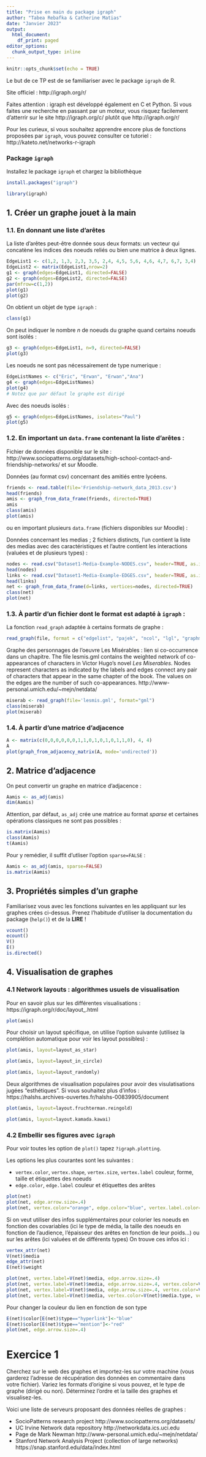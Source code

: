 ```yaml
---
title: "Prise en main du package igraph"
author: "Tabea Rebafka & Catherine Matias"
date: "Janvier 2023"
output:
  html_document:
    df_print: paged
editor_options:
  chunk_output_type: inline
---
```

```r
knitr::opts_chunk$set(echo = TRUE)
```
Le but de ce TP est de se familiariser avec le package ``igraph`` de R.

Site officiel : http://igraph.org/r/

Faites attention : igraph est développé également en C et Python. Si vous faites une recherche en passant par un moteur, vous risquez facilement d'atterrir sur le site http://igraph.org/c/ plutôt que http://igraph.org/r/

Pour les curieux, si vous souhaitez apprendre encore plus de fonctions proposées par ``igraph``, vous pouvez consulter ce tutoriel : http://kateto.net/networks-r-igraph


###  Package ``igraph`` 
Installez le package ``igraph`` et chargez la bibliothèque 

```r
install.packages("igraph")
```
```r
library(igraph)
```
## 1. Créer un graphe jouet à la main
### 1.1. En donnant une liste d'arêtes
La liste d'arêtes peut-être donnée sous deux formats: un  vecteur qui concatène les indices des noeuds reliés ou bien une matrice à deux lignes. 

```r
EdgeList1 <- c(1,2, 1,3, 2,3, 3,5, 2,4, 4,5, 5,6, 4,6, 4,7, 6,7, 3,4)
EdgeList2 <- matrix(EdgeList1,nrow=2)
g1 <- graph(edges=EdgeList1, directed=FALSE)
g2 <- graph(edges=EdgeList2, directed=FALSE)
par(mfrow=c(1,2))
plot(g1)
plot(g2)
```

On obtient un objet de type ``igraph`` :  
```r
class(g1)
```
On peut indiquer le nombre $n$ de noeuds du graphe quand certains noeuds sont isolés :
```r
g3 <- graph(edges=EdgeList1, n=9, directed=FALSE)
plot(g3)
```

Les noeuds ne sont pas nécessairement de type numerique :
```r
EdgeListNames <- c("Eric", "Erwan", "Erwan","Ana")
g4 <- graph(edges=EdgeListNames)
plot(g4)
# Notez que par défaut le graphe est dirigé 
```
Avec des noeuds isolés :
```r
g5 <- graph(edges=EdgeListNames, isolates="Paul")
plot(g5)
```

### 1.2. En important un ``data.frame`` contenant la liste d'arêtes :

Fichier de données disponible sur le site : http://www.sociopatterns.org/datasets/high-school-contact-and-friendship-networks/ et sur Moodle.

Données (au format csv) concernant des amitiés entre lycéens.
```r
friends <- read.table(file='Friendship-network_data_2013.csv')
head(friends)
amis <- graph_from_data_frame(friends, directed=TRUE) 
amis
class(amis)
plot(amis)
```

ou en important plusieurs ``data.frame`` (fichiers disponibles sur Moodle) :

Données concernant les medias ; 2 fichiers distincts, l'un contient la liste des medias avec des caractéristiques et l'autre contient les interactions (valuées et de plusieurs types) :

```r
nodes <- read.csv("Dataset1-Media-Example-NODES.csv", header=TRUE, as.is=TRUE)
head(nodes)
links <- read.csv("Dataset1-Media-Example-EDGES.csv", header=TRUE, as.is=TRUE)
head(links)
net <- graph_from_data_frame(d=links, vertices=nodes, directed=TRUE) 
class(net)
plot(net)
```

### 1.3. À partir d'un fichier dont le format est adapté à ``igraph`` :

La fonction ``read_graph`` adaptée à certains formats de graphe :

```r
read_graph(file, format = c("edgelist", "pajek", "ncol", "lgl", "graphml", "dimacs", "graphdb", "gml", "dl"), ...)
```

Graphe des personnages de l'oeuvre Les Misérables : lien si co-occurrence dans un chapitre. 
The file lesmis.gml contains the weighted network of co-appearances of characters in Victor Hugo's novel *Les Miserables*.  Nodes represent characters as indicated by the labels and edges connect any pair of characters that appear in the same chapter of the book.  The values on the edges are the number of such co-appearances. 
 http://www-personal.umich.edu/~mejn/netdata/
 
```r
miserab <- read_graph(file='lesmis.gml', format="gml") 
class(miserab)
plot(miserab)
```


### 1.4. À partir d'une matrice d'adjacence

```r
A <- matrix(c(0,0,0,0,0,0,1,1,0,1,0,1,0,1,1,0), 4, 4)
A
plot(graph_from_adjacency_matrix(A, mode='undirected'))
```


## 2. Matrice d'adjacence
On peut convertir un graphe en  matrice d'adjacence :
```r
Aamis <- as_adj(amis)
dim(Aamis)
```
Attention, par défaut, ``as_adj`` crée une matrice au format *sparse* et certaines opérations classiques ne sont pas possibles :
```r
is.matrix(Aamis)
class(Aamis)
t(Aamis)
```
Pour y remédier, il suffit d'utliser l'option ``sparse=FALSE`` :
```r
Aamis <- as_adj(amis, sparse=FALSE)
is.matrix(Aamis)
```



## 3. Propriétés simples d'un  graphe

Familiarisez vous avec les fonctions suivantes en les appliquant sur les graphes crées ci-dessus. Prenez l'habitude d'utiliser la documentation du package (``help()``) et de la **LIRE** !
```r
vcount()
ecount()
V()
E()
is.directed()
```




## 4. Visualisation de graphes

### 4.1 Network layouts : algorithmes usuels de visualisation 

Pour en savoir plus sur les différentes visualisations : https://igraph.org/r/doc/layout_.html

```r
plot(amis)
```
Pour choisir un layout spécifique, on utilise l'option suivante (utilisez la complétion automatique pour voir les layout possibles) : 

```r
plot(amis, layout=layout_as_star)
```
```r
plot(amis, layout=layout_in_circle)
```

```r
plot(amis, layout=layout_randomly)
```

Deux algorithmes de visualisation populaires pour avoir des visulatisations jugées "esthétiques".
Si vous souhaitez plus d'infos : https://halshs.archives-ouvertes.fr/halshs-00839905/document
```r
plot(amis, layout=layout.fruchterman.reingold)
```
```r
plot(amis, layout=layout.kamada.kawai)
```


 

### 4.2 Embellir ses figures avec  ``igraph``

Pour voir toutes les option de ``plot()`` tapez ``?igraph.plotting``.

Les options les plus courantes sont les suivantes :

- ``vertex.color``, ``vertex.shape``,	``vertex.size``, ``vertex.label`` couleur, forme, taille et étiquettes  des noeuds
- ``edge.color``, ``edge.label`` couleur et étiquettes des arêtes

```r
plot(net)
plot(net, edge.arrow.size=.4)
plot(net, vertex.color="orange", edge.color="blue", vertex.label.color="black", edge.arrow.size=.4)
```


Si on veut utiliser des infos supplémentaires pour colorier les noeuds en fonction des covariables (ici le type de média, la taille des noeuds en fonction de l'audience, l'épaisseur des arêtes en fonction de leur poids...) ou sur les arêtes (ici valuées et de différents types)
On trouve ces infos ici :
```r
vertex_attr(net)
V(net)$media
edge_attr(net)
E(net)$weight
```

```r
plot(net, vertex.label=V(net)$media, edge.arrow.size=.4)
plot(net, vertex.label=V(net)$media, edge.arrow.size=.4, vertex.color=V(net)$media.type)
plot(net, vertex.label=V(net)$media, edge.arrow.size=.4, vertex.color=V(net)$media.type, vertex.size=V(net)$audience.size)
plot(net, vertex.label=V(net)$media, vertex.color=V(net)$media.type, vertex.size=V(net)$audience.size, edge.width=E(net)$weight)
```

Pour changer la couleur du lien en fonction de son type 

```r
E(net)$color[E(net)$type=="hyperlink"]<-"blue"
E(net)$color[E(net)$type=="mention"]<-"red"
plot(net, edge.arrow.size=.4)
```


# Exercice 1

Cherchez sur le web  des graphes  et importez-les    sur  votre  machine  (vous  garderez l'adresse  de récupération des données  en commentaire dans
  votre fichier). Variez les formats d'origine si vous pouvez, et le
  type de graphe (dirigé ou non).   Déterminez l'ordre et la taille des graphes et visualisez-les.
  
  
Voici une liste de serveurs proposant des données réelles de graphes :

- SocioPatterns research project http://www.sociopatterns.org/datasets/
- UC Irvine Network data repository http://networkdata.ics.uci.edu
- Page de Mark Newman http://www-personal.umich.edu/~mejn/netdata/
- Stanford Network Analysis Project (collection of large networks)  https://snap.stanford.edu/data/index.html
 
